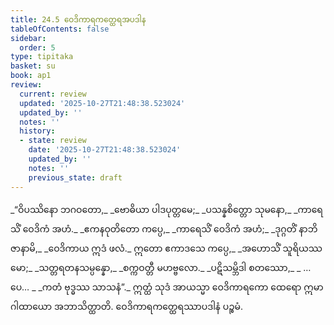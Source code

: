 ```yaml
---
title: 24.5 ဝေဒိကာရကတ္ထေရအပဒါန
tableOfContents: false
sidebar:
  order: 5
type: tipitaka
basket: su
book: ap1
review:
  current: review
  updated: '2025-10-27T21:48:38.523024'
  updated_by: ''
  notes: ''
  history:
  - state: review
    date: '2025-10-27T21:48:38.523024'
    updated_by: ''
    notes: ''
    previous_state: draft
---
```



<ReviewStatus review={frontmatter.review} showDetails={true} />

<HypothesisAnnotation frontmatter={frontmatter} />

<DynamicBreadcrumb />

<Division number="19" book="ap1" e="ch" v="20" p="247">

<Paragraph number="2999" type="verses" book="ap1">
_“ဝိပဿိနော ဘဂဝတော,_  
_ဗောဓိယာ ပါဒပုတ္တမေ;_  
_ပသန္နစိတ္တော သုမနော,_  
_ကာရေသိံ ဝေဒိကံ အဟံ._  

</Paragraph>

</Division>
<Division number="20" book="ap1" e="ch" v="20" p="247">

<Paragraph number="3000" type="verses" book="ap1">
_ဧကနဝုတိတော ကပ္ပေ,_  
_ကာရေသိံ ဝေဒိကံ အဟံ;_  
_ဒုဂ္ဂတိံ နာဘိဇာနာမိ,_  
_ဝေဒိကာယ ဣဒံ ဖလံ._  

</Paragraph>

</Division>
<Division number="21" book="ap1" e="ch" v="20" p="247">

<Paragraph number="3001" type="verses" book="ap1">
ဣတော ဧကာဒသေ ကပ္ပေ,_  
_အဟောသိံ သူရိယဿမော;_  
_သတ္တရတနသမ္ပန္နော,_  
_စက္ကဝတ္တီ မဟဗ္ဗလော._  

</Paragraph>

</Division>
<Division number="22" book="ap1" e="ch" v="20" p="247">

<Paragraph number="3002" type="verses" book="ap1">
_ပဋိသမ္ဘိဒါ စတဿော,_  
_ …ပေ… _  
_ကတံ ဗုဒ္ဓဿ သာသနံ”._  

</Paragraph>

<Paragraph number="3003" book="ap1">
ဣတ္ထံ သုဒံ အာယသ္မာ ဝေဒိကာရကော ထေရော ဣမာ ဂါထာယော အဘာသိတ္ထာတိ.

</Paragraph>
</Division>

<Paragraph number="3004" type="center" book="ap1">
ဝေဒိကာရကတ္ထေရဿာပဒါနံ ပဉ္စမံ.
</Paragraph>
